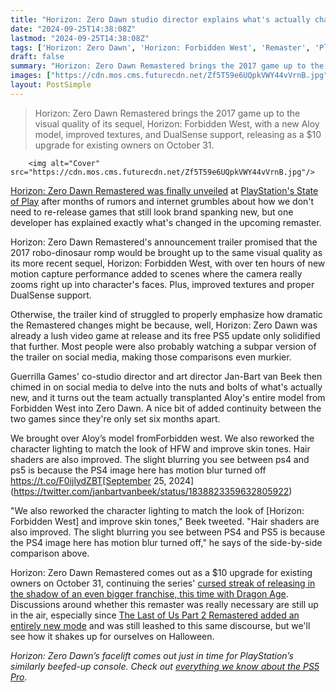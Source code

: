 ```yaml
---
title: "Horizon: Zero Dawn studio director explains what's actually changed in the last 7 years with side-by-side screenshots"
date: "2024-09-25T14:38:08Z"
lastmod: "2024-09-25T14:38:08Z"
tags: ['Horizon: Zero Dawn', 'Horizon: Forbidden West', 'Remaster', 'PlayStation 5', 'Action RPG', 'Open World', 'Guerrilla Games']
draft: false
summary: "Horizon: Zero Dawn Remastered brings the 2017 game up to the visual quality of its sequel, Horizon: Forbidden West, with a new Aloy model, improved textures, and DualSense support, releasing as a $10 upgrade for existing owners on October 31."
images: ["https://cdn.mos.cms.futurecdn.net/Zf5T59e6UQpkVWY44vVrnB.jpg"]
layout: PostSimple
---
```

> Horizon: Zero Dawn Remastered brings the 2017 game up to the visual quality of its sequel, Horizon: Forbidden West, with a new Aloy model, improved textures, and DualSense support, releasing as a $10 upgrade for existing owners on October 31.


        <img alt="Cover" src="https://cdn.mos.cms.futurecdn.net/Zf5T59e6UQpkVWY44vVrnB.jpg"/>
        
[Horizon: Zero Dawn Remastered was finally unveiled](https://www.gamesradar.com/games/horizon/horizon-zero-dawns-remaster-is-real-and-it-improves-the-open-world-game-to-match-the-visuals-of-its-sequel/) at [PlayStation's State of Play](https://www.gamesradar.com/gaming/ps5-playstation-state-of-play-september-2024-live-reaction-everything-announced/) after months of rumors and internet grumbles about how we don't need to re-release games that still look brand spanking new, but one developer has explained exactly what's changed in the upcoming remaster.

Horizon: Zero Dawn Remastered's announcement trailer promised that the 2017 robo-dinosaur romp would be brought up to the same visual quality as its more recent sequel, Horizon: Forbidden West, with over ten hours of new motion capture performance added to scenes where the camera really zooms right up into character's faces. Plus, improved textures and proper DualSense support.

Otherwise, the trailer kind of struggled to properly emphasize how dramatic the Remastered changes might be because, well, Horizon: Zero Dawn was already a lush video game at release and its free PS5 update only solidified that further. Most people were also probably watching a subpar version of the trailer on social media, making those comparisons even murkier. 

Guerrilla Games' co-studio director and art director Jan-Bart van Beek then chimed in on social media to delve into the nuts and bolts of what's actually new, and it turns out the team actually transplanted Aloy's entire model from Forbidden West into Zero Dawn. A nice bit of added continuity between the two games since they're only set six months apart.

We brought over Aloy’s model fromForbidden west. We also reworked the character lighting to match the look of HFW and improve skin tones. Hair shaders are also improved. The slight blurring you see between ps4 and ps5 is because the PS4 image here has motion blur turned off https://t.co/F0ijlydZBT[September 25, 2024](https://twitter.com/janbartvanbeek/status/1838823359632805922)

"We also reworked the character lighting to match the look of [Horizon: Forbidden West] and improve skin tones," Beek tweeted. "Hair shaders are also improved. The slight blurring you see between PS4 and PS5 is because the PS4 image here has motion blur turned off," he says of the side-by-side comparison above.

Horizon: Zero Dawn Remastered comes out as a $10 upgrade for existing owners on October 31, continuing the series' [cursed streak of releasing in the shadow of an even bigger franchise, this time with Dragon Age](https://www.gamesradar.com/games/horizon/after-beefing-with-zelda-and-elden-ring-the-horizon-series-curse-continues-as-zero-dawn-remastered-clashes-with-dragon-age/). Discussions around whether this remaster was really necessary are still up in the air, especially since [The Last of Us Part 2 Remastered added an entirely new mode](https://www.gamesradar.com/the-last-of-us-2-remastered-director-says-the-sheer-amount-of-new-content-justifies-the-re-release-after-only-three-years/) and was still leashed to this same discourse, but we'll see how it shakes up for ourselves on Halloween.

*Horizon: Zero Dawn’s facelift comes out just in time for PlayStation’s similarly beefed-up console. Check out *[<em>everything we know about the PS5 Pro</em>](https://www.gamesradar.com/ps5-pro-guide/)*.* 
        